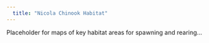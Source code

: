```yaml
---
  title: "Nicola Chinook Habitat"
---
```


Placeholder for maps of key habitat areas for spawning and rearing...
